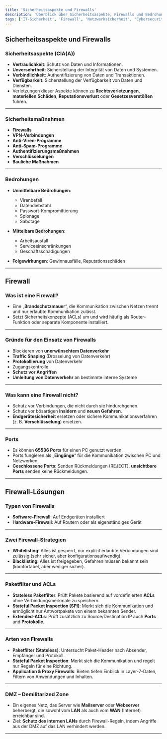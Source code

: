 ```yaml
---
title: 'Sicherheitsaspekte und Firewalls'
description: 'Überblick über Sicherheitsaspekte, Firewalls und Bedrohungen in Netzwerken.'
tags: ['IT-Sicherheit', 'Firewall', 'Netzwerksicherheit', 'Cybersecurity']
---
```


## Sicherheitsaspekte und Firewalls

### Sicherheitsaspekte (CIA(A))

- **Vertraulichkeit**: Schutz von Daten und Informationen.
- **Unversehrtheit**: Sicherstellung der Integrität von Daten und Systemen.
- **Verbindlichkeit**: Authentifizierung von Daten und Transaktionen.
- **Verfügbarkeit**: Sicherstellung der Verfügbarkeit von Daten und Diensten.
- Verletzungen dieser Aspekte können zu **Rechtsverletzungen**, **materiellen Schäden**, **Reputationsverlust** oder **Gesetzesverstößen** führen.

---

### Sicherheitsmaßnahmen

- **Firewalls**
- **VPN-Verbindungen**
- **Anti-Viren-Programme**
- **Anti-Spam-Programme**
- **Authentifizierungsmaßnahmen**
- **Verschlüsselungen**
- **Bauliche Maßnahmen**

---

### Bedrohungen

- **Unmittelbare Bedrohungen**:
  - Virenbefall
  - Datendiebstahl
  - Passwort-Kompromittierung
  - Spionage
  - Sabotage

- **Mittelbare Bedrohungen**:
  - Arbeitsausfall
  - Serviceeinschränkungen
  - Geschäftsschädigungen

- **Folgewirkungen**: Gewinnausfälle, Reputationsschäden

---

## Firewall

### Was ist eine Firewall?

- Eine „**Brandschutzmauer**“, die Kommunikation zwischen Netzen trennt und nur erlaubte Kommunikation zulässt.
- Setzt Sicherheitskonzepte (ACLs) um und wird häufig als Router-Funktion oder separate Komponente installiert.

---

### Gründe für den Einsatz von Firewalls

- Blockieren von **unerwünschtem Datenverkehr**
- **Traffic Shaping** (Drosselung von Datenverkehr)
- **Protokollierung** von Datenverkehr
- Zugangskontrolle
- **Schutz vor Angriffen**
- **Umleitung von Datenverkehr** an bestimmte interne Systeme

---

### Was kann eine Firewall nicht?

- Schutz vor Verbindungen, die nicht durch sie hindurchgehen.
- Schutz vor bösartigen **Insidern** und **neuen Gefahren**.
- **Endgerätesicherheit** ersetzen oder sichere Kommunikationsverfahren (z. B. **Verschlüsselung**) ersetzen.

---

### Ports

- Es können **65536 Ports** für einen PC genutzt werden.
- Ports fungieren als „**Eingänge**“ für die Kommunikation zwischen PC und Netzwerken.
- **Geschlossene Ports**: Senden Rückmeldungen (REJECT), **unsichtbare Ports** senden keine Rückmeldungen.

---

## Firewall-Lösungen

### Typen von Firewalls

- **Software-Firewall**: Auf Endgeräten installiert
- **Hardware-Firewall**: Auf Routern oder als eigenständiges Gerät

---

### Zwei Firewall-Strategien

- **Whitelisting**: Alles ist gesperrt, nur explizit erlaubte Verbindungen sind zulässig (sehr sicher, aber konfigurationsaufwendig).
- **Blacklisting**: Alles ist freigegeben, Gefahren müssen bekannt sein (komfortabel, aber weniger sicher).

---

### Paketfilter und ACLs

- **Stateless Paketfilter**: Prüft Pakete basierend auf vordefinierten **ACLs** ohne Verbindungsmerkmale zu speichern.
- **Stateful Packet Inspection (SPI)**: Merkt sich die Kommunikation und ermöglicht nur Antwortpakete von einem bekannten Sender.
- **Extended-ACLs**: Prüft zusätzlich zu Source/Destination IP auch **Ports** und **Protokolle**.

---

### Arten von Firewalls

- **Paketfilter (Stateless)**: Untersucht Paket-Header nach Absender, Empfänger und Protokoll.
- **Stateful Packet Inspection**: Merkt sich die Kommunikation und regelt nur Regeln für eine Richtung.
- **Application & Proxy Firewalls**: Bieten tiefen Einblick in Layer-7-Daten, Filtern von Anwendungen und Inhalten.

---

### DMZ – Demilitarized Zone

- Ein eigenes Netz, das Server wie **Mailserver** oder **Webserver** beherbergt, die sowohl vom **LAN** als auch vom **WAN** (Internet) erreichbar sind.
- Ziel: **Schutz des internen LANs** durch Firewall-Regeln, indem Angriffe aus der DMZ auf das LAN verhindert werden.
****